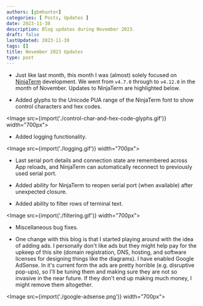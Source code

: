 ```yaml
---
authors: [gbmhunter]
categories: [ Posts, Updates ]
date: 2023-11-30
description: Blog updates during November 2023.
draft: false
lastUpdated: 2023-11-30
tags: []
title: November 2023 Updates
type: post
---
```



* Just like last month, this month I was (almost) solely focused on [NinjaTerm](https://ninjaterm.mbedded.ninja/) development. We went from `v4.7.0` through to `v4.12.0` in the month of November. Updates to NinjaTerm are highlighted below.

* Added glyphs to the Unicode PUA range of the NinjaTerm font to show control characters and hex codes.

<Image src={import('./control-char-and-hex-code-glyphs.gif')} width="700px"></Image>

* Added logging functionality.

<Image src={import('./logging.gif')} width="700px"></Image>

* Last serial port details and connection state are remembered across App reloads, and NinjaTerm can automatically reconnect to previously used serial port.

* Added ability for NinjaTerm to reopen serial port (when available) after unexpected closure.

* Added ability to filter rows of terminal text.

<Image src={import('./filtering.gif')} width="700px"></Image>

* Miscellaneous bug fixes.

* One change with this blog is that I started playing around with the idea of adding ads. I personally don't like ads but they might help pay for the upkeep of this site (domain registration, DNS, hosting, and software licenses for designing things like the diagrams). I have enabled Google AdSense. In it's current form the ads are pretty horrible (e.g. disruptive pop-ups), so I'll be tuning them and making sure they are not so invasive in the near future. If they don't end up making much money, I might remove them altogether.

<Image src={import('./google-adsense.png')} width="700px"></Image>
    
